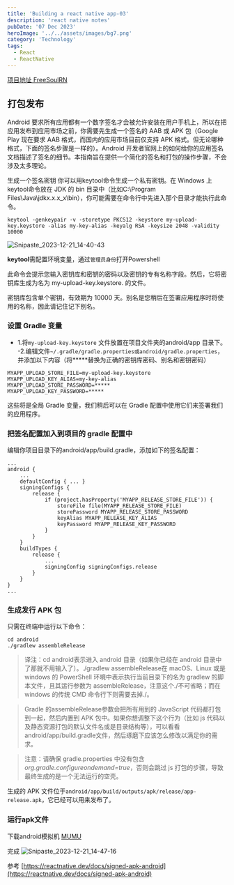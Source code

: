 ```yaml
---
title: 'Building a react native app-03'
description: 'react native notes'
pubDate: '07 Dec 2023'
heroImage: '../../assets/images/bg7.png'
category: 'Technology'
tags:
  - React
  - ReactNative
---
```


[项目地址 FreeSoulRN](https://github.com/fsyud/FreeSoulRN)

## 打包发布

Android 要求所有应用都有一个数字签名才会被允许安装在用户手机上，所以在把应用发布到应用市场之前，你需要先生成一个签名的 AAB 或 APK 包（Google Play 现在要求 AAB 格式，而国内的应用市场目前仅支持 APK 格式。但无论哪种格式，下面的签名步骤是一样的）。Android 开发者官网上的如何给你的应用签名文档描述了签名的细节。本指南旨在提供一个简化的签名和打包的操作步骤，不会涉及太多理论。

生成一个签名密钥
你可以用keytool命令生成一个私有密钥。在 Windows 上keytool命令放在 JDK 的 bin 目录中（比如C:\Program Files\Java\jdkx.x.x_x\bin），你可能需要在命令行中先进入那个目录才能执行此命令。

```
keytool -genkeypair -v -storetype PKCS12 -keystore my-upload-key.keystore -alias my-key-alias -keyalg RSA -keysize 2048 -validity 10000
```

![Snipaste_2023-12-21_14-40-43](https://github.com/fsyud/astro-web/assets/26371465/71aabfb9-4d9d-457c-928b-3245a1bd5741)

**keytool**需配置环境变量，通过`管理员身份`打开Powershell

此命令会提示您输入密钥库和密钥的密码以及密钥的专有名称字段。然后，它将密钥库生成为名为 my-upload-key.keystore. 的文件。

密钥库包含单个密钥，有效期为 10000 天。别名是您稍后在签署应用程序时将使用的名称，因此请记住记下别名。

### 设置 Gradle 变量

- 1.将`my-upload-key.keystore` 文件放置在项目文件夹的android/app 目录下。
  -2.编辑文件`~/.gradle/gradle.properties或android/gradle.properties`，并添加以下内容（将**\***替换为正确的密钥库密码、别名和密钥密码）

```
MYAPP_UPLOAD_STORE_FILE=my-upload-key.keystore
MYAPP_UPLOAD_KEY_ALIAS=my-key-alias
MYAPP_UPLOAD_STORE_PASSWORD=*****
MYAPP_UPLOAD_KEY_PASSWORD=*****
```

这些将是全局 Gradle 变量，我们稍后可以在 Gradle 配置中使用它们来签署我们的应用程序。

### 把签名配置加入到项目的 gradle 配置中

编辑你项目目录下的android/app/build.gradle，添加如下的签名配置：

```
...
android {
    ...
    defaultConfig { ... }
    signingConfigs {
        release {
            if (project.hasProperty('MYAPP_RELEASE_STORE_FILE')) {
                storeFile file(MYAPP_RELEASE_STORE_FILE)
                storePassword MYAPP_RELEASE_STORE_PASSWORD
                keyAlias MYAPP_RELEASE_KEY_ALIAS
                keyPassword MYAPP_RELEASE_KEY_PASSWORD
            }
        }
    }
    buildTypes {
        release {
            ...
            signingConfig signingConfigs.release
        }
    }
}
...
```

### 生成发行 APK 包

只需在终端中运行以下命令：

```
cd android
./gradlew assembleRelease
```

> 译注：cd android表示进入 android 目录（如果你已经在 android 目录中了那就不用输入了）。./gradlew assembleRelease在 macOS、Linux 或是 windows 的 PowerShell 环境中表示执行当前目录下的名为 gradlew 的脚本文件，且其运行参数为 assembleRelease，注意这个./不可省略；而在 windows 的传统 CMD 命令行下则需要去掉./。

> Gradle 的assembleRelease参数会把所有用到的 JavaScript 代码都打包到一起，然后内置到 APK 包中。如果你想调整下这个行为（比如 js 代码以及静态资源打包的默认文件名或是目录结构等），可以看看android/app/build.gradle文件，然后琢磨下应该怎么修改以满足你的需求。

> 注意：请确保 gradle.properties 中没有包含*org.gradle.configureondemand=true*，否则会跳过 js 打包的步骤，导致最终生成的是一个无法运行的空壳。

生成的 APK 文件位于`android/app/build/outputs/apk/release/app-release.apk`，它已经可以用来发布了。

### 运行apk文件

下载android模拟机 [MUMU](https://mumu.163.com/)

完成
![Snipaste_2023-12-21_14-47-16](https://github.com/fsyud/astro-web/assets/26371465/9eded7d7-d46a-4eb6-bc5d-e58c2e658dd8)

参考 [https://reactnative.dev/docs/signed-apk-android](https://reactnative.dev/docs/signed-apk-android)

